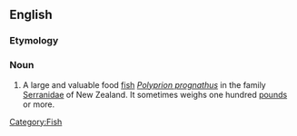 ==English==

===Etymology===
{{rfe}}

===Noun===
{{wikipedia}}
{{en-noun}}

# {{qualifier|zoology}} A large and valuable food [[fish]] ''[[Polyprion prognathus]]'' in the family [[Serranidae]] of New Zealand. It sometimes weighs one hundred [[pound]]s or more.

[[Category:Fish]]